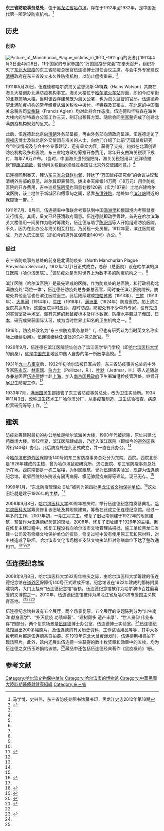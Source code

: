 '''东三省防疫事务总处'''，位于[[黑龙江省|黑龙江省]][[哈尔滨|哈尔滨]]，存在于1912年至1932年，是中国近代第一所常设防疫机构。<ref name=ma>马学博、史兴伟，东三省防疫处图书馆藏书印，黑龙江史志2012年第18期</ref>

==历史==
===创办===
[[File:Picture_of_Manchurian_Plague_victims_in_1910_-1911.jpg|thumb]]的死者]]
1911年4月3日至4月28日，11个国家的专家参加的“万国鼠疫研究会”在奉天召开，组织扑灭了[[东北大鼠疫|东北大鼠疫]]的东三省防疫总医官伍连德博士担任会议主席。与会中外专家建议[[清朝|清朝]]政府在东三省设立永久性防疫机构，以防止瘟疫重来。<ref name=hebxww>{{Cite web |url=http://news.my399.com/system/20110929/000250770.html |title=东三省防疫处诞生记，哈尔滨新闻网，2011-09-30 |accessdate=2015-03-01 |archive-date=2012-06-27 |archive-url=https://web.archive.org/web/20120627151046/http://news.my399.com/system/20110929/000250770.html |dead-url=no }}</ref>

1911年5月20日，伍连德和哈尔滨海关监督汉斯·华特森（Hains Watson）共商在海关大楼创办北满防疫机构事宜。海关大楼位于[[哈尔滨站|哈尔滨火车站]]对面，即如今红军街的北苑商场大楼。当时该西洋建筑既为海关公署，也为海关监督的官邸。伍连德希望北满防疫机构的常年经费从海关税收中拨付。华特森及其密友、在[[北京|北京]]的中国海关总税务司[[安格联|安格联]]（Francis Aglen）均对此持合作态度。伍连德和华特森在海关大楼内的华特森办公室工作三天，制订出预算方案。随后会同[[李家鏊|李家鏊]]完成了创建北满防疫机构规划的呈文。<ref name=hebxww/>

此后，伍连德赴北京向[[清朝|清朝]]外务部呈报，再由外务部向清政府呈递。伍连德走访了[[颜福庆|颜福庆]]博士及驻北京外交使团与海关的人士，向他们介绍了此前“万国鼠疫研究会”会议情况及与会中外专家建议，还有呈文内容，获得了支持。初拟在北满创建防疫机构及多处医院，东三省地方政府筹措开办费用，常年开支由海关税项下拨付，每年7.8万卢布。（当时，中国海关遭列强把持，海关关税银用以“还洋债赔款”即[[庚子赔款|庚子赔款]]，若动用关税银必须经过各国驻北京外交使团同意。）<ref name=hebxww/>

伍连德回到奉天，拜访[[东三省总督|东三省总督]][[赵尔巽|赵尔巽]]，转达了“万国鼠疫研究会”的会议决议和清朝外务部的意见，赵尔巽即表赞同，拨出奉天库银14万两（18万元）用作防疫医院的开办费用，吉林巡抚[[陈昭常|陈昭常]]也同意划拨120亩（实为187亩）土地兴建哈尔滨医院，该土地位于新城区和傅家甸之间，紧靠[[东清铁路|东清铁路]]，地处如今[[滨江站_(哈尔滨)|滨江站]]附近的保障街一带。<ref name=hebxww/>

1911年7月、8月间，伍连德率中俄联合考察队到中国[[满洲里|满洲里]]和俄国境内考察鼠疫流行情况。其间，呈文已经获清政府同意。伍连德随即动手筹建，首先在哈尔滨海关大楼借用一间房作为临时筹建处，伍连德与助手[[陈祀邦|陈祀邦]]等人开始组建防疫医院。不久，因为在此办公与海关相互打扰，乃另租一处房屋。1912年夏，滨江医院建成，乃迁入滨江医院（即如今的道外区保障街140号）办公。<ref name=hebxww/>

===经过===
东三省防疫事务总处的前身是北满防疫处（North Manchurian Plague Prevention Service），1912年10月1日正式成立，总部（总医院）设在哈尔滨的滨江医院（哈尔滨医院）。<ref name=hebxww/>该防疫处是当时世界上为数不多的防疫机构之一。<ref name=ma/>

滨江医院（哈尔滨医院）是最先建成的医院，作为防疫处的总医院，和行政机构北满防疫处“两位一体”，伍连德任防疫处总办兼总医官，同时兼任滨江医院院长，防疫处其他医官也任滨江医院医生。此后陆续建成[[同江市|拉哈苏苏]]（1913年）、[[依兰县|三姓]]（1913年）、[[大黑河|大黑河]]（1914年）、[[营口|牛庄]]（1918年）、[[满洲里|满洲里]]（1924年）防疫医院。加上滨江医院共达6所。这些医院平时应诊，疫时防疫。防疫处有不少中外专家，设有先进的实验室及手术室，藏有完整的[[肺鼠疫|肺鼠疫]]标本及样本数据，防疫水平超过了[[俄国|俄国]]、[[日本|日本]]，研究成果获国际认可，成为当时世界上知名的卫生机构之一。<ref name=hebxww/>

1916年，防疫处改名为“东三省防疫事务总处”（{{lang-en|Manchurian Plague Prevention Service}}。但也有研究认为当时英文名称实际上继续沿用{{lang|en|North Manchurian Plague Prevention Service}}）。伍连德继续任该处的总办兼总医官。<ref name=ma/>

1926年9月，伍连德在滨江医院院址创办了滨江医学专门学校（即[[哈尔滨医科大学|哈尔滨医科大学]]的前身），这是[[中国东北|中国东北]]地区中国人自办的第一所医学高校。<ref name=rmwxing>{{Cite web |url=http://hlj.people.com.cn/n/2014/0905/c220024-22225006.html |title=人民网黑龙江频道“探秘高校博物馆”系列行：哈医大伍连德纪念馆，人民网，2014-09-07 |accessdate=2015-03-01 |archive-date=2015-03-18 |archive-url=https://web.archive.org/web/20150318064249/http://hlj.people.com.cn/n/2014/0905/c220024-22225006.html |dead-url=no }}</ref>

1931年[[九一八事变|九一八事变]]后，1932年初哈尔滨被日军占领。东三省防疫事务总处的中外专家[[陈永汉|陈永汉]]、[[林家瑞|林家瑞]]、[[伯力士|伯力士]]（Pollitzer，R.）、[[叶默|叶默]]（Jettmar，H.）等人追随总办兼总医官[[伍连德|伍连德]]博士赴[[上海|上海]]，加入[[南京国民政府|南京国民政府]]卫生署海港检疫管理处，继续开展卫生防疫工作。<ref name=ma/>

1933年7月，[[满洲国|满洲国]]民生部接管了东三省防疫事务总处，改为卫生实验所。1934年11月3日，改称卫生技术工厂哈尔滨分厂，从事疫苗制造、卫生试验检查、病原检索研究等等工作。<ref name=ma/>

==建筑==
{{文物保护单位
| 级别 = 省级
| 省区市 = 黑龙江省
| 名称 = 东北防疫管理处旧址
| 图片 = 
| 编号 = 4-46
| 分类 = 近现代重要史迹及代表性建筑	
| 时代 = 1926年
| 所在 = [[哈尔滨市|哈尔滨市]]
| 登录 = 1999年
}}
防疫处筹建时最初的办公地址是哈尔滨海关大楼，1990年代被拆除，原址兴建北苑商场大楼。1912年夏，滨江医院建成后，乃迁入滨江医院（即如今的[[道外区|道外区]]保障街140号）办公。此后防疫处在此正式成立，并一直在此办公。<ref name=hebxww/>

今[[哈尔滨市|哈尔滨市]][[道外区|道外区]]保障街140号的东三省防疫事务总处分为东院、西院。西院北部是1926年建成的主楼，曾为哈尔滨鼠疫研究所、滨江医院、东三省防疫事务总处所在地。西院南部是一栋二层楼，为附属建筑，曾为伍连德实验室，现辟为伍连德纪念馆。毗邻西院的东院设有隔离病房、模范肺鼠疫病房等建筑，现已无存。<ref name=ma/>

1999年1月，“东北防疫管理处旧址”被列为第四批[[黑龙江省文物保护单位|黑龙江省文物保护单位]]。<ref>{{Cite web |url=http://news.sohu.com/20060220/n241923761.shtml |title=寻访伍连德博士在京故居，搜狐，2006-02-20 |accessdate=2015-03-01 |archive-date=2015-04-02 |archive-url=https://web.archive.org/web/20150402104230/http://news.sohu.com/20060220/n241923761.shtml |dead-url=no }}</ref>这处旧址就是建于1926年的主楼。<ref name=habao/>

2006年9月8日，[[哈尔滨医科大学|哈尔滨医科大学]]80周年校庆时，举行伍连德纪念馆奠基典礼。[[哈尔滨医科大学|哈尔滨医科大学]]筹资修复该旧址及其附属建筑，筹备在此成立伍连德纪念馆。经过一年多的工作，2007年初，一期工程完工，修复了旧址南侧建于1922年的附属建筑，预备作为伍连德纪念馆的馆址。2008年，修复了旧址建于1926年的主楼。但在修复主楼过程中，修复工程没有向哈尔滨市文物管理站报批，施工单位黑龙江省建一公司没有修缮文物保护单位的资质，修复过程中没有使用原工艺和原材料，对主楼造成了破坏。哈尔滨市文化市场稽查支队文物执法科对修缮单位下达了整改通知书。<ref name=habao>{{Cite web |url=http://harbindaily.my399.com/200804/k200804245722f3f6cdb8bd098b0374c72b21790f.html |title=东北防疫管理处旧址修缮遭破坏，哈报新闻网，2008-04-24 |accessdate=2015-03-01 |archive-date=2015-03-01 |archive-url=https://archive.is/20150301123656/http://harbindaily.my399.com/200804/k200804245722f3f6cdb8bd098b0374c72b21790f.html |dead-url=no }}</ref><ref name=sohujian>{{Cite web |url=http://news.sohu.com/20060728/n244490615.shtml |title=本市将建伍连德纪念馆，搜狐，2006-07-28 |accessdate=2015-03-01 |archive-date=2015-04-02 |archive-url=https://web.archive.org/web/20150402102619/http://news.sohu.com/20060728/n244490615.shtml |dead-url=no }}</ref><ref name=dashiji>{{Cite web |url=http://harbindaily.my399.com/200809/K20080909E3ACC4A69B51D56AF6740D5D3DABD467.html |title=伍连德纪念馆建馆大事记，哈报新闻网，2008-09-09 |accessdate=2015-03-01 |archive-date=2015-04-02 |archive-url=https://web.archive.org/web/20150402164030/http://harbindaily.my399.com/200809/K20080909E3ACC4A69B51D56AF6740D5D3DABD467.html |dead-url=no }}</ref>

==伍连德纪念馆==
2008年9月8日，哈尔滨医科大学82周年校庆之际，由哈尔滨医科大学筹建的伍连德纪念馆在[[道外区|道外区]]保障街140号正式建成开馆。纪念馆设在1922年建成的那栋附属建筑内，大门上挂有“伍连德纪念馆”匾额。伍连德纪念馆被评为哈尔滨市百姓最喜爱的文博馆之一。2010年，伍连德纪念馆被评为黑龙江省及哈尔滨市爱国主义教育基地。<ref name=xwb>{{Cite web |url=http://xwb.my399.com/html/2010-12/25/content_5929588.htm |title=让伍连德成为龙江的精神动力，新晚报，2010-12-25 |accessdate=2015-03-01 |archive-date=2015-04-02 |archive-url=https://web.archive.org/web/20150402160700/http://xwb.my399.com/html/2010-12/25/content_5929588.htm |dead-url=no }}</ref><ref name=dashiji/><ref>{{Cite web |url=http://www.crt.com.cn/news2007/News/heilong/2008/910/089101828376C876I474I151CAA297.html |title=伍连德纪念馆：哈尔滨市道外区保障街130号(原东三省防疫事务总处旧址)，中红网，2008-09-10 |accessdate=2015-03-01 |archive-date=2015-03-27 |archive-url=https://web.archive.org/web/20150327004355/http://www.crt.com.cn/news2007/News/heilong/2008/910/089101828376C876I474I151CAA297.html |dead-url=no }}</ref>

伍连德纪念馆共设有五个展厅，两个场景复原。五个展厅的专题陈列分为“出生南洋 献身医学”、“扑灭鼠疫 功绩卓著”、“建树颇多 遗产丰厚”、“世人景仰 伟业永存”四部分。两个复原场景是[[伍连德|伍连德]]博士办公室、伍连德博士实验室。<ref name=rmwxing/>伍连德纪念馆展出200多幅照片，及伍连德的有关历史资料、工作试验用品等等，其中大多数老照片都是伍连德亲自拍摄。在1910年[[东北大鼠疫|东北大鼠疫]]爆发时，[[伍连德|伍连德]]用相机拍下现场照片。此外，馆内还展出伍连德一生获得的数十枚奖章和勋章中的五枚，均为伍连德之女伍玉玲捐给该馆。<ref name=xwb/>藏品中还包括伍连德经典著作《鼠疫概论》1册。

==参考文献==
{{reflist}}

[[Category:哈尔滨文物保护单位|Category:哈尔滨文物保护单位]]
[[Category:哈尔滨市的博物馆|Category:哈尔滨市的博物馆]]
[[Category:中華民國大陸時期醫療與健康組織|Category:中華民國大陸時期醫療與健康組織]]
[[Category:东三省|Category:东三省]]